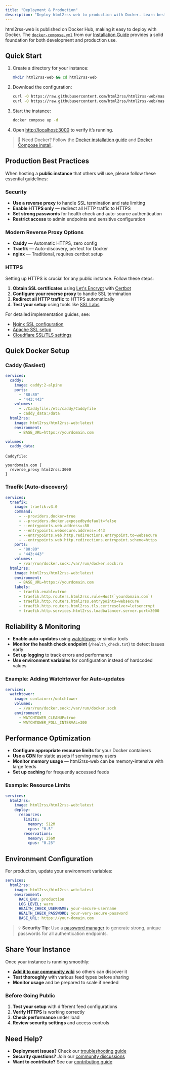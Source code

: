 ```yaml
---
title: "Deployment & Production"
description: "Deploy html2rss-web to production with Docker. Learn best practices for hosting public instances with security, monitoring, and reliability."
---
```


html2rss-web is published on Docker Hub, making it easy to deploy with Docker. The [`docker-compose.yml`](https://github.com/html2rss/html2rss-web/blob/master/docker-compose.yml) from our [Installation Guide](/web-application/getting-started) provides a solid foundation for both development and production use.

## Quick Start

1. Create a directory for your instance:
   ```bash
   mkdir html2rss-web && cd html2rss-web
   ```
2. Download the configuration:
   ```bash
   curl -O https://raw.githubusercontent.com/html2rss/html2rss-web/master/docker-compose.yml
   curl -O https://raw.githubusercontent.com/html2rss/html2rss-web/master/config/feeds.yml
   ```
3. Start the instance:
   ```bash
   docker compose up -d
   ```
4. Open [http://localhost:3000](http://localhost:3000) to verify it’s running.

> 📖 Need Docker? Follow the [Docker installation guide](https://docs.docker.com/get-docker/) and [Docker Compose install](https://docs.docker.com/compose/install/).

## Production Best Practices

When hosting a **public instance** that others will use, please follow these essential guidelines:

### Security

- **Use a reverse proxy** to handle SSL termination and rate limiting
- **Enable HTTPS only** — redirect all HTTP traffic to HTTPS
- **Set strong passwords** for health check and auto-source authentication
- **Restrict access** to admin endpoints and sensitive configuration

### Modern Reverse Proxy Options

- **Caddy** — Automatic HTTPS, zero config
- **Traefik** — Auto-discovery, perfect for Docker
- **nginx** — Traditional, requires certbot setup

### HTTPS

Setting up HTTPS is crucial for any public instance. Follow these steps:

1. **Obtain SSL certificates** using [Let's Encrypt](https://letsencrypt.org/) with [Certbot](https://certbot.eff.org/)
2. **Configure your reverse proxy** to handle SSL termination
3. **Redirect all HTTP traffic** to HTTPS automatically
4. **Test your setup** using tools like [SSL Labs](https://www.ssllabs.com/ssltest/)

For detailed implementation guides, see:

- [Nginx SSL configuration](https://docs.nginx.com/nginx/admin-guide/security-controls/terminating-ssl-http/)
- [Apache SSL setup](https://httpd.apache.org/docs/2.4/ssl/ssl_howto.html)
- [Cloudflare SSL/TLS settings](https://developers.cloudflare.com/ssl/)

## Quick Docker Setup

### Caddy (Easiest)

```yaml
services:
  caddy:
    image: caddy:2-alpine
    ports:
      - "80:80"
      - "443:443"
    volumes:
      - ./Caddyfile:/etc/caddy/Caddyfile
      - caddy_data:/data
  html2rss:
    image: html2rss/html2rss-web:latest
    environment:
      - BASE_URL=https://yourdomain.com

volumes:
  caddy_data:
```

`Caddyfile`:

```caddy
yourdomain.com {
  reverse_proxy html2rss:3000
}
```

### Traefik (Auto-discovery)

```yaml
services:
  traefik:
    image: traefik:v3.0
    command:
      - --providers.docker=true
      - --providers.docker.exposedbydefault=false
      - --entrypoints.web.address=:80
      - --entrypoints.websecure.address=:443
      - --entrypoints.web.http.redirections.entrypoint.to=websecure
      - --entrypoints.web.http.redirections.entrypoint.scheme=https
    ports:
      - "80:80"
      - "443:443"
    volumes:
      - /var/run/docker.sock:/var/run/docker.sock:ro
  html2rss:
    image: html2rss/html2rss-web:latest
    environment:
      - BASE_URL=https://yourdomain.com
    labels:
      - traefik.enable=true
      - traefik.http.routers.html2rss.rule=Host(`yourdomain.com`)
      - traefik.http.routers.html2rss.entrypoints=websecure
      - traefik.http.routers.html2rss.tls.certresolver=letsencrypt
      - traefik.http.services.html2rss.loadbalancer.server.port=3000
```

## Reliability & Monitoring

- **Enable auto-updates** using [watchtower](https://containrrr.dev/watchtower/) or similar tools
- **Monitor the health check endpoint** (`/health_check.txt`) to detect issues early
- **Set up logging** to track errors and performance
- **Use environment variables** for configuration instead of hardcoded values

### Example: Adding Watchtower for Auto-updates

```yaml
services:
  watchtower:
    image: containrrr/watchtower
    volumes:
      - /var/run/docker.sock:/var/run/docker.sock
    environment:
      - WATCHTOWER_CLEANUP=true
      - WATCHTOWER_POLL_INTERVAL=300
```

## Performance Optimization

- **Configure appropriate resource limits** for your Docker containers
- **Use a CDN** for static assets if serving many users
- **Monitor memory usage** — html2rss-web can be memory-intensive with large feeds
- **Set up caching** for frequently accessed feeds

### Example: Resource Limits

```yaml
services:
  html2rss:
    image: html2rss/html2rss-web:latest
    deploy:
      resources:
        limits:
          memory: 512M
          cpus: "0.5"
        reservations:
          memory: 256M
          cpus: "0.25"
```

## Environment Configuration

For production, update your environment variables:

```yaml
services:
  html2rss:
    image: html2rss/html2rss-web:latest
    environment:
      RACK_ENV: production
      LOG_LEVEL: warn
      HEALTH_CHECK_USERNAME: your-secure-username
      HEALTH_CHECK_PASSWORD: your-very-secure-password
      BASE_URL: https://your-domain.com
```

> 💡 **Security Tip**: Use a [password manager](https://bitwarden.com/password-generator/) to generate strong, unique passwords for all authentication endpoints.

## Share Your Instance

Once your instance is running smoothly:

- **[Add it to our community wiki](https://github.com/html2rss/html2rss-web/wiki/Instances)** so others can discover it
- **Test thoroughly** with various feed types before sharing
- **Monitor usage** and be prepared to scale if needed

### Before Going Public

1. **Test your setup** with different feed configurations
2. **Verify HTTPS** is working correctly
3. **Check performance** under load
4. **Review security settings** and access controls

## Need Help?

- **Deployment issues?** Check our [troubleshooting guide](/troubleshooting/troubleshooting)
- **Security questions?** Join our [community discussions](https://github.com/orgs/html2rss/discussions)
- **Want to contribute?** See our [contributing guide](/get-involved/contributing)
